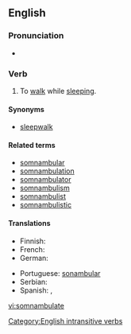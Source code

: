 ==English==

===Pronunciation===
* {{a|US}} {{IPA|/sɑːm.ˈnæm.bju.ˌleɪt/|/sɑːm.ˈnæm.bjə.ˌleɪt/|/səm.ˈnæm.bjə.ˌleɪt/}}

===Verb===
{{en-verb|somnambulat|ing}}

# {{intransitive}} To [[walk]] while [[sleep]]ing.

====Synonyms====
* [[sleepwalk]]

====Related terms====
* [[somnambular]]
* [[somnambulation]]
* [[somnambulator]]
* [[somnambulism]]
* [[somnambulist]]
* [[somnambulistic]]

====Translations====
{{trans-top|to walk while sleeping}}
* Finnish: {{t-|fi|kävellä unissaan}}
* French: {{t+|fr|somnambuler}}
* German: {{t-|de|schlafwandeln}}
{{trans-mid}}
* Portuguese: [[sonambular]]
* Serbian: {{t-|sr|mesečarstvo}}
* Spanish: {{t-SOP|es|[[ser]] [[sonámbulo]]}}, {{t-SOP|es|[[pasear]]se [[dormido]]}}
{{trans-bottom}}

[[Category:English intransitive verbs]]

[[vi:somnambulate]]